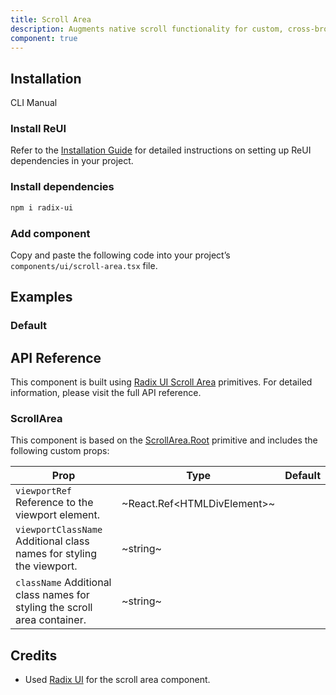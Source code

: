 ```yaml
---
title: Scroll Area
description: Augments native scroll functionality for custom, cross-browser styling.
component: true
---
```


## Installation

<Tabs defaultValue="cli">

<TabsList>
  <TabsTrigger value="cli">CLI</TabsTrigger>
  <TabsTrigger value="manual">Manual</TabsTrigger>
</TabsList>

<TabsContent value="cli">
  <CliCommands name="scroll-area" />
</TabsContent>

<TabsContent value="manual">    
<Steps>

### Install ReUI

Refer to the [Installation Guide](/docs/installation) for detailed instructions on setting up ReUI dependencies in your project.

### Install dependencies

```bash
npm i radix-ui
```

### Add component

Copy and paste the following code into your project’s `components/ui/scroll-area.tsx` file.

<ComponentPreview name="scroll-area" />

</Steps>

</TabsContent>

</Tabs>

## Examples

### Default

<ExamplePreview path="scroll-area/default" />

## API Reference

This component is built using [Radix UI Scroll Area](https://www.radix-ui.com/primitives/docs/components/scroll-area) primitives. For detailed information, please visit the full API reference.

### ScrollArea

This component is based on the [ScrollArea.Root](https://www.radix-ui.com/primitives/docs/components/scroll-area#root) primitive and includes the following custom props:

| **Prop**                                                                                             | **Type**                      | **Default** |
| ---------------------------------------------------------------------------------------------------- | ----------------------------- | ----------- |
| `viewportRef` <PopoverInfo>Reference to the viewport element.</PopoverInfo>                          | ~React.Ref\<HTMLDivElement\>~ | <Na/>       |
| `viewportClassName` <PopoverInfo>Additional class names for styling the viewport.</PopoverInfo>      | ~string~                      | <Na/>       |
| `className` <PopoverInfo>Additional class names for styling the scroll area container.</PopoverInfo> | ~string~                      | <Na/>       |

## Credits

- Used [Radix UI](https://www.radix-ui.com/primitives/docs/components/scroll-area) for the scroll area component.